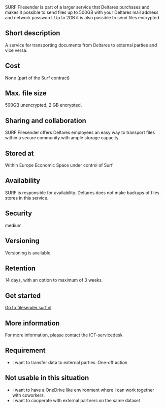 SURF Filesender is part of a larger service that Deltares purchases and makes it possible to send files up to 500GB with your Deltares mail address and network password. Up to 2GB it is also possible to send files encrypted. 

## Short description 

A service for transporting documents from Deltares to external parties and vice versa. 

## Cost 

None (part of the Surf contract) 

## Max. file size 

500GB unencrypted, 2 GB encrypted. 

## Sharing and collaboration 

SURF Filesender offers Deltares employees an easy way to transport files within a secure community with ample storage capacity. 

## Stored at 

Within Europe Economic Space under control of Surf 

## Availability 

SURF is responsible for availability. Deltares does not make backups of files stores in this service. 

## Security 

medium 

## Versioning 

Versioning is available. 

## Retention 

14 days, with an option to maximum of 3 weeks. 

## Get started 

[Go to filesender.surf.nl](https://filesender.surf.nl/)

## More information 

For more information, please contact the ICT-servicedesk 

## Requirement 

- I want to transfer data to external parties. One-off action. 

## Not usable in this situation 

- I want to have a OneDrive like environment where I can work together with coworkers. 
- I want to cooperate with external partners on the same dataset 